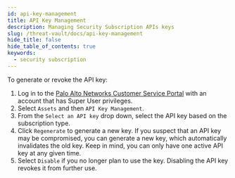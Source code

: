 ```yaml
---
id: api-key-management
title: API Key Management
description: Managing Security Subscription APIs keys
slug: /threat-vault/docs/api-key-management
hide_title: false
hide_table_of_contents: true
keywords:
  - security subscription
---
```


To generate or revoke the API key:

1. Log in to the [Palo Alto Networks Customer Service Portal](https://support.paloaltonetworks.com) with an account that has Super User privileges.
2. Select `Assets` and then `API Key Management`.
3. From the `Select an API key` drop down, select the API key based on the subscription type.
4. Click `Regenerate` to generate a new key. If you suspect that an API key may be compromised, you can generate a new key, which automatically invalidates the old key. Keep in mind, you can only have one active API key at any given time.
5. Select `Disable` if you no longer plan to use the key. Disabling the API key revokes it from further use.
